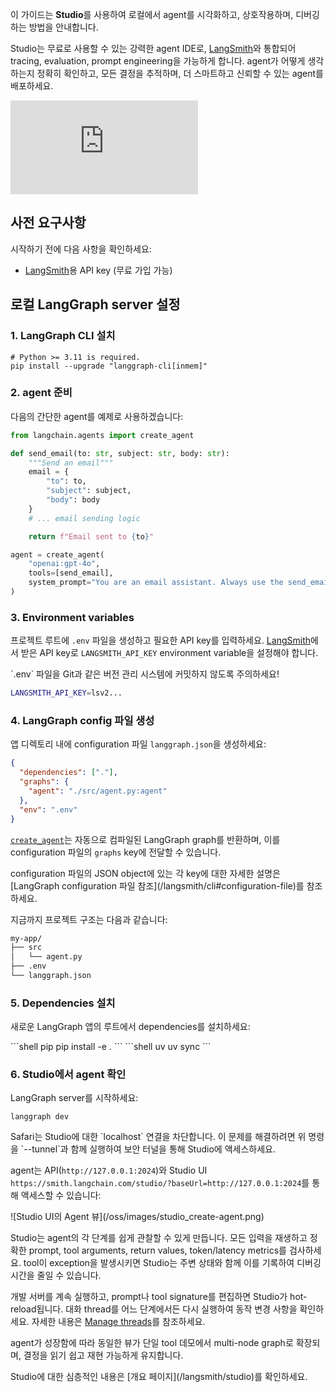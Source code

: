 이 가이드는 **Studio**를 사용하여 로컬에서 agent를 시각화하고, 상호작용하며, 디버깅하는 방법을 안내합니다.

Studio는 무료로 사용할 수 있는 강력한 agent IDE로, [LangSmith](/langsmith/home)와 통합되어 tracing, evaluation, prompt engineering을 가능하게 합니다. agent가 어떻게 생각하는지 정확히 확인하고, 모든 결정을 추적하며, 더 스마트하고 신뢰할 수 있는 agent를 배포하세요.

<Frame>
<iframe
  className="w-full aspect-video rounded-xl"
  src="https://www.youtube.com/embed/Mi1gSlHwZLM?si=zA47TNuTC5aH0ahd"
  title="Studio"
  frameBorder="0"
  allow="accelerometer; autoplay; clipboard-write; encrypted-media; gyroscope; picture-in-picture"
  allowFullScreen
></iframe>
</Frame>

## 사전 요구사항

시작하기 전에 다음 사항을 확인하세요:
* [LangSmith](https://smith.langchain.com/settings)용 API key (무료 가입 가능)

## 로컬 LangGraph server 설정

### 1. LangGraph CLI 설치

```shell
# Python >= 3.11 is required.
pip install --upgrade "langgraph-cli[inmem]"
```




### 2. agent 준비

다음의 간단한 agent를 예제로 사용하겠습니다:

```python title="agent.py"
from langchain.agents import create_agent

def send_email(to: str, subject: str, body: str):
    """Send an email"""
    email = {
        "to": to,
        "subject": subject,
        "body": body
    }
    # ... email sending logic

    return f"Email sent to {to}"

agent = create_agent(
    "openai:gpt-4o",
    tools=[send_email],
    system_prompt="You are an email assistant. Always use the send_email tool.",
)
```

### 3. Environment variables

프로젝트 루트에 `.env` 파일을 생성하고 필요한 API key를 입력하세요. [LangSmith](https://smith.langchain.com/settings)에서 받은 API key로 `LANGSMITH_API_KEY` environment variable을 설정해야 합니다.

<Warning>
    `.env` 파일을 Git과 같은 버전 관리 시스템에 커밋하지 않도록 주의하세요!
</Warning>

```bash .env
LANGSMITH_API_KEY=lsv2...
```

### 4. LangGraph config 파일 생성

앱 디렉토리 내에 configuration 파일 `langgraph.json`을 생성하세요:

```json title="langgraph.json"
{
  "dependencies": ["."],
  "graphs": {
    "agent": "./src/agent.py:agent"
  },
  "env": ".env"
}
```

[`create_agent`](https://reference.langchain.com/python/langchain/agents/#langchain.agents.create_agent)는 자동으로 컴파일된 LangGraph graph를 반환하며, 이를 configuration 파일의 `graphs` key에 전달할 수 있습니다.

<Info>
configuration 파일의 JSON object에 있는 각 key에 대한 자세한 설명은 [LangGraph configuration 파일 참조](/langsmith/cli#configuration-file)를 참조하세요.
</Info>

지금까지 프로젝트 구조는 다음과 같습니다:

```bash
my-app/
├── src
│   └── agent.py
├── .env
└── langgraph.json
```

### 5. Dependencies 설치

새로운 LangGraph 앱의 루트에서 dependencies를 설치하세요:

<CodeGroup>
```shell pip
pip install -e .
```
```shell uv
uv sync
```
</CodeGroup>




### 6. Studio에서 agent 확인

LangGraph server를 시작하세요:

```shell
langgraph dev
```




<Warning>
Safari는 Studio에 대한 `localhost` 연결을 차단합니다. 이 문제를 해결하려면 위 명령을 `--tunnel`과 함께 실행하여 보안 터널을 통해 Studio에 액세스하세요.
</Warning>

agent는 API(`http://127.0.0.1:2024`)와 Studio UI `https://smith.langchain.com/studio/?baseUrl=http://127.0.0.1:2024`를 통해 액세스할 수 있습니다:

<Frame>
![Studio UI의 Agent 뷰](/oss/images/studio_create-agent.png)
</Frame>

Studio는 agent의 각 단계를 쉽게 관찰할 수 있게 만듭니다. 모든 입력을 재생하고 정확한 prompt, tool arguments, return values, token/latency metrics를 검사하세요. tool이 exception을 발생시키면 Studio는 주변 상태와 함께 이를 기록하여 디버깅 시간을 줄일 수 있습니다.

개발 서버를 계속 실행하고, prompt나 tool signature를 편집하면 Studio가 hot-reload됩니다. 대화 thread를 어느 단계에서든 다시 실행하여 동작 변경 사항을 확인하세요. 자세한 내용은 [Manage threads](/langsmith/use-studio#edit-thread-history)를 참조하세요.

agent가 성장함에 따라 동일한 뷰가 단일 tool 데모에서 multi-node graph로 확장되며, 결정을 읽기 쉽고 재현 가능하게 유지합니다.

<Tip>
Studio에 대한 심층적인 내용은 [개요 페이지](/langsmith/studio)를 확인하세요.
</Tip>